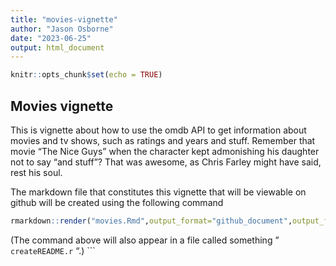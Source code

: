 ```yaml
---
title: "movies-vignette"
author: "Jason Osborne"
date: "2023-06-25"
output: html_document
---
```


```r
knitr::opts_chunk$set(echo = TRUE)
```

## Movies vignette

This is vignette about how to use the omdb API to get information about movies and
tv shows, such as ratings and years and stuff.  Remember that movie "The Nice Guys"
when the character kept admonishing his daughter not to say "and stuff"?  That was
awesome, as Chris Farley might have said, rest his soul.

The markdown file that constitutes this vignette that will be viewable on
github will be created using the following command

```r
rmarkdown::render("movies.Rmd",output_format="github_document",output_file="README.md")
```

(The command above will also appear in a file called something " `createREADME.r` ".)
```